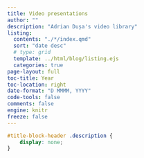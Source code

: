 ```yaml
---
title: Video presentations
author: ""
description: "Adrian Dușa's video library"
listing:
  contents: "./*/index.qmd"
  sort: "date desc"
  # type: grid
  template: ../html/blog/listing.ejs
  categories: true
page-layout: full
toc-title: Year
toc-location: right
date-format: "D MMMM, YYYY"
code-tools: false
comments: false
engine: knitr
freeze: false
---
```


```css
#title-block-header .description {
    display: none;
}
```
